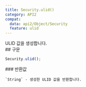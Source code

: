 ```yaml
---
title: Security.ulid()
category: API2
compat:
  data: api2/Object/Security
  feature: ulid
---
```


<Section>
  ULID 값을 생성합니다.
</Section>
<Section>
  ## 구문

  ~~~js
  Security.ulid();
  ~~~

  <Section>
    ### 반환값

    `String` - 생성한 ULID 값을 반환합니다.
  </Section>
</Section>